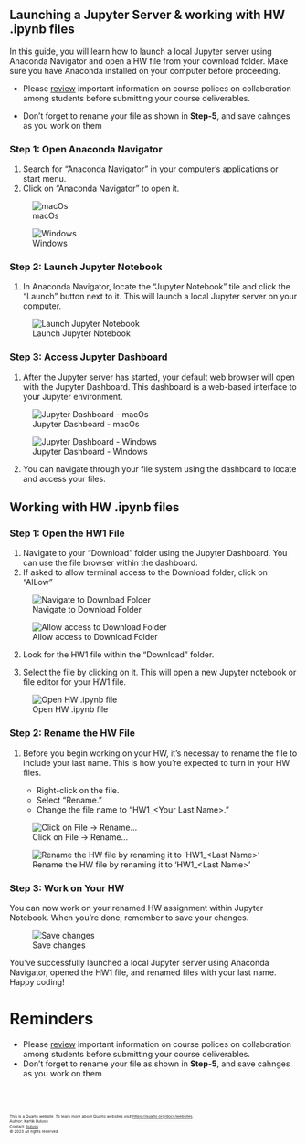 ## Launching a Jupyter Server & working with HW .ipynb files

<!-- ## Introduction -->

In this guide, you will learn how to launch a local Jupyter server using Anaconda Navigator and open a HW file from your download folder. Make sure you have Anaconda installed on your computer before proceeding.

- Please [review](summary-policy.qmd) important information on course polices on collaboration among students before submitting your course deliverables.

- Don't forget to rename your file as shown in **Step-5**, and save cahnges as you work on them

<!-- ## Steps -->
### Step 1: Open Anaconda Navigator

1. Search for "Anaconda Navigator" in your computer's applications or start menu.
2. Click on "Anaconda Navigator" to open it.

![macOs](images/screenshots/homework/screenshot-1.png)

![Windows](images/screenshots/homework/screenshot-8.png)

### Step 2: Launch Jupyter Notebook

1. In Anaconda Navigator, locate the "Jupyter Notebook" tile and click the "Launch" button next to it. This will launch a local Jupyter server on your computer.


![Launch Jupyter Notebook](images/screenshots/anaconda-mac/screenshot-14.png)


### Step 3: Access Jupyter Dashboard

1. After the Jupyter server has started, your default web browser will open with the Jupyter Dashboard. This dashboard is a web-based interface to your Jupyter environment.

![Jupyter Dashboard - macOs](images/screenshots/homework/screenshot-7.png)

![Jupyter Dashboard - Windows](images/screenshots/anaconda-windows/screenshot-13.png)


2. You can navigate through your file system using the dashboard to locate and access your files.

## Working with HW .ipynb files

### Step 1: Open the HW1 File

1. Navigate to your "Download" folder using the Jupyter Dashboard. You can use the file browser within the dashboard.
2. If asked to allow terminal access to the Download folder, click on "AlLow"

![Navigate to Download Folder](images/screenshots/homework/screenshot-4.png)

![Allow access to Download Folder](images/screenshots/homework/screenshot-2.png)

2. Look for the HW1 file within the "Download" folder.

3. Select the file by clicking on it. This will open a new Jupyter notebook or file editor for your HW1 file.

![Open HW .ipynb file](images/screenshots/homework/screenshot-3.png)

### Step 2: Rename the HW File

1. Before you begin working on your HW, it's necessay to rename the file to include your last name. This is how you're expected to turn in your HW files.

   - Right-click on the file.
   - Select "Rename."
   - Change the file name to "HW1_\<Your Last Name>."

![Click on File -> Rename...](images/screenshots/homework/screenshot-5.png)

![Rename the HW file by renaming it to 'HW1_\<Last Name>'](images/screenshots/homework/screenshot-6.png)

### Step 3: Work on Your HW

You can now work on your renamed HW assignment within Jupyter Notebook. When you're done, remember to save your changes.

![Save changes](images/screenshots/homework/screenshot-9.PNG)

You've successfully launched a local Jupyter server using Anaconda Navigator, opened the HW1 file, and renamed files with your last name. Happy coding!

# Reminders
- Please [review](summary-policy.qmd) important information on course polices on collaboration among students before submitting your course deliverables.
<!-- - Please <a href = "https://github.com/GWU-CSCI1010/gwu-csci1010.github.io/raw/main/download/CS1010_SummaziedCoursePolicy.pdf" download>review</a> important information on course polices on collaboration among students before submitting your course deliverables. -->
- Don't forget to rename your file as shown in **Step-5**, and save cahnges as you work on them




<br><br>
<footer>
  <p><small><small><small><small>This is a Quarto website. To learn more about Quarto websites visit <https://quarto.org/docs/websites>.<br>
  Author: Kartik Bulusu<br>
  Contact: <a href="mailto:bulusu@gwu.edu">bulusu</a><br>
  &copy; 2023 All rights reserved</small></small></small></small></p>
</footer>